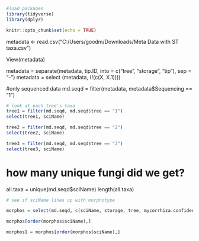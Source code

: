 
```{r}
#load packages
library(tidyverse)
library(dplyr)
```

```{r setup, include=FALSE}
knitr::opts_chunk$set(echo = TRUE)
```

metadata <- read.csv("C:/Users/goodm/Downloads/Meta Data with ST taxa.csv")

View(metadata)

metadata = separate(metadata, tip.ID, into = c("tree", "storage", "tip"), sep = "-")
metadata = select (metadata, (!(c(X, X.1))))

#only sequenced data
md.seqd = filter(metadata, metadata$Sequencing == "1")

```{r md.seq}
# look at each tree's taxa
tree1 = filter(md.seqd, md.seqd$tree == "1")
select(tree1, sciName)

tree2 = filter(md.seqd, md.seqd$tree == "2")
select(tree2, sciName)

tree3 = filter(md.seqd, md.seqd$tree == "3")
select(tree3, sciName)
```




# how many unique fungi did we get?

all.taxa = unique(md.seqd$sciName)
length(all.taxa)

```{r md.seqd}

# see if sciName lines up with morphotype

morphos = select(md.seqd, c(sciName, storage, tree, mycorrhiza.confidence., color, branching, swelling, original.morphotype.class, notes, field.picked.lab.picked, tip))

morphos[order(morphos$sciName),]

morphos1 = morphos[order(morphos$sciName),]


```

